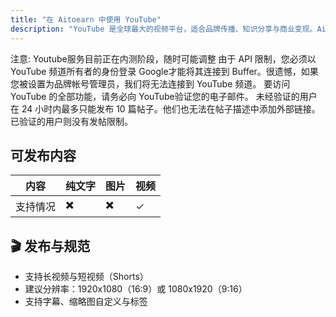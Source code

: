 ```yaml
---
title: "在 Aitoearn 中使用 YouTube"
description: "YouTube 是全球最大的视频平台，适合品牌传播、知识分享与商业变现。Aitoearn 帮助您进行内容规划、批量发布与数据分析。"
---
```

注意: Youtube服务目前正在内测阶段，随时可能调整
由于 API 限制，您必须以 YouTube 频道所有者的身份登录 Google才能将其连接到 Buffer。很遗憾，如果您被设置为品牌帐号管理员，我们将无法连接到 YouTube 频道。
要访问 YouTube 的全部功能，请务必向 YouTube验证您的电子邮件。
未经验证的用户在 24 小时内最多只能发布 10 篇帖子。他们也无法在帖子描述中添加外部链接。已验证的用户则没有发帖限制。

## 可发布内容

| 内容 | 纯文字 | 图片 | 视频 |
| --- | --- | --- | --- |
| 支持情况 | ✖️ | ✖️ | ✓ |


## 🎬 发布与规范
- 支持长视频与短视频（Shorts）
- 建议分辨率：1920x1080（16:9）或 1080x1920（9:16）
- 支持字幕、缩略图自定义与标签


